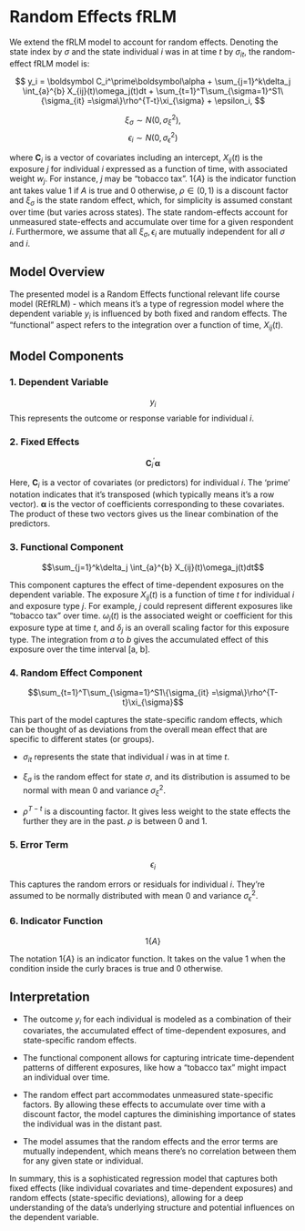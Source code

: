 # Random Effects fRLM

We extend the fRLM model to account for random effects. Denoting the state index by $\sigma$ and the state individual $i$ was in at time $t$ by $\sigma_{it}$, the random-effect fRLM model is:


$$
y_i = \boldsymbol C_i^\prime\boldsymbol\alpha  + \sum_{j=1}^k\delta_j \int_{a}^{b} X_{ij}(t)\omega_j(t)dt + \sum_{t=1}^T\sum_{\sigma=1}^S1\{\sigma_{it} =\sigma\}\rho^{T-t}\xi_{\sigma} + \epsilon_i,
$$

$$
\xi_\sigma \sim N(0,\sigma_{\xi}^2),
$$
$$
\epsilon_i\sim N(0, \sigma_\epsilon^2)
$$

where $\boldsymbol C_i$ is a vector of covariates including an intercept, $X_{ij}(t)$ is the  exposure $j$ for individual $i$ expressed as a function of time, with associated weight $w_j$. For instance, $j$ may be "tobacco tax". $1\{A\}$ is the indicator function ant takes value $1$ if $A$ is true and $0$ otherwise, $\rho\in(0,1)$ is a discount factor and $\xi_\sigma$ is the state random effect, which, for simplicity is assumed constant over time (but varies across states). The state random-effects account for unmeasured state-effects and accumulate over time for a given respondent $i$. Furthermore, we assume that all $\xi_\sigma, \epsilon_i$ are mutually independent for all $\sigma$ and $i$.



## Model Overview
The presented model is a Random Effects functional relevant life course model (REfRLM) - which means it's a type of regression model where the dependent variable $y_i$ is influenced by both fixed and random effects. The "functional" aspect refers to the integration over a function of time, $X_{ij}(t)$.

## Model Components

### 1. **Dependent Variable**
$$y_i$$
This represents the outcome or response variable for individual $i$.

### 2. **Fixed Effects**

$$\boldsymbol C_i^\prime\boldsymbol\alpha$$

Here, $\boldsymbol C_i$ is a vector of covariates (or predictors) for individual $i$. The 'prime' notation indicates that it's transposed (which typically means it's a row vector). $\boldsymbol\alpha$ is the vector of coefficients corresponding to these covariates. The product of these two vectors gives us the linear combination of the predictors.

### 3. **Functional Component**

$$\sum_{j=1}^k\delta_j \int_{a}^{b} X_{ij}(t)\omega_j(t)dt$$

This component captures the effect of time-dependent exposures on the dependent variable. The exposure $X_{ij}(t)$ is a function of time $t$ for individual $i$ and exposure type $j$. For example, $j$ could represent different exposures like "tobacco tax" over time. $\omega_j(t)$ is the associated weight or coefficient for this exposure type at time $t$, and $\delta_j$ is an overall scaling factor for this exposure type. The integration from $a$ to $b$ gives the accumulated effect of this exposure over the time interval [a, b].

### 4. **Random Effect Component**

$$\sum_{t=1}^T\sum_{\sigma=1}^S1\{\sigma_{it} =\sigma\}\rho^{T-t}\xi_{\sigma}$$

This part of the model captures the state-specific random effects, which can be thought of as deviations from the overall mean effect that are specific to different states (or groups). 

- $\sigma_{it}$ represents the state that individual $i$ was in at time $t$.
  
- $\xi_{\sigma}$ is the random effect for state $\sigma$, and its distribution is assumed to be normal with mean 0 and variance $\sigma_{\xi}^2$.

- $\rho^{T-t}$ is a discounting factor. It gives less weight to the state effects the further they are in the past. $\rho$ is between 0 and 1.

### 5. **Error Term**

$$\epsilon_i$$

This captures the random errors or residuals for individual $i$. They're assumed to be normally distributed with mean 0 and variance $\sigma_\epsilon^2$.

### 6. **Indicator Function**

$$1\{A\}$$

The notation $1\{A\}$ is an indicator function. It takes on the value 1 when the condition inside the curly braces is true and 0 otherwise.

## Interpretation

- The outcome $y_i$ for each individual is modeled as a combination of their covariates, the accumulated effect of time-dependent exposures, and state-specific random effects.

- The functional component allows for capturing intricate time-dependent patterns of different exposures, like how a "tobacco tax" might impact an individual over time.

- The random effect part accommodates unmeasured state-specific factors. By allowing these effects to accumulate over time with a discount factor, the model captures the diminishing importance of states the individual was in the distant past.

- The model assumes that the random effects and the error terms are mutually independent, which means there's no correlation between them for any given state or individual.

In summary, this is a sophisticated regression model that captures both fixed effects (like individual covariates and time-dependent exposures) and random effects (state-specific deviations), allowing for a deep understanding of the data's underlying structure and potential influences on the dependent variable.
